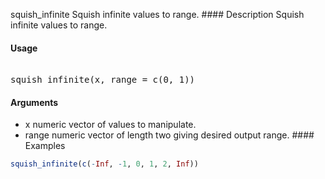 squish_infinite Squish infinite values to range.
#### Description
Squish infinite values to range.

#### Usage
<pre></code>
squish_infinite(x, range = c(0, 1))
</code></pre>

#### Arguments
* x numeric vector of values to manipulate.
* range numeric vector of length two giving desired output range.
#### Examples
```r
squish_infinite(c(-Inf, -1, 0, 1, 2, Inf))
```
